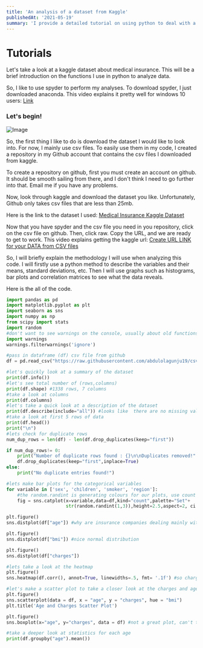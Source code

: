 ```yaml
---
title: 'An analysis of a dataset from Kaggle'
publishedAt: '2021-05-19'
summary: 'I provide a detailed tutorial on using python to deal with a dataset from kaggle.'
---
```


# Tutorials

Let's take a look at a kaggle dataset about medical insurance. This will be a brief introduction on the functions I use in python to analyze data.

So, I like to use spyder to perform my analyses. To download spyder, I just downloaded anaconda. This video explains it pretty well for windows 10 users: 
[Link](https://youtu.be/5mDYijMfSzs) 

### Let's begin!
![Image](/images/begin.gif)

So, the first thing I like to do is download the dataset I would like to look into. For now, I mainly use csv files. To easily use them in my code, I created a repository in my Github account that contains the csv files I downloaded from kaggle. 

To create a repository on github, first you must create an account on github. It should be smooth sailing from there, and I don't think I need to go further into that. Email me if you have any problems.

Now, look through kaggle and download the dataset you like. Unfortunately, Github only takes csv files that are less than 25mb.

Here is the link to the dataset I used: [Medical Insurance Kaggle Dataset](https://www.kaggle.com/mirichoi0218/insurance)

Now that you have spyder and the csv file you need in you repository, click on the csv file on github. Then, click raw. Copy the URL, and we are ready to get to work.
This video explains getting the kaggle url: [Create URL LINK for your DATA from CSV files](https://youtu.be/jDaWna1IRmY)

So, I will briefly explain the methodology I will use when analyzing this code. I will firstly use a python method to describe the variables and their means, standard deviations, etc. Then I will use graphs such as histograms, bar plots and correlation matrices to see what the data reveals. 

Here is the all of the code.
```python:insurance.py
import pandas as pd
import matplotlib.pyplot as plt
import seaborn as sns
import numpy as np
from scipy import stats
import random
#don't want to see warnings on the console, usually about old functions like distplot
import warnings
warnings.filterwarnings('ignore') 

#pass in dataframe (df) csv file from github
df = pd.read_csv("https://raw.githubusercontent.com/abdulolagunju19/csv_files/main/insurance.csv")

#let's quickly look at a summary of the dataset
print(df.info())
#let's see total number of (rows,columns)
print(df.shape) #1338 rows, 7 columns
#take a look at columns
print(df.columns)
#let's take a quick look at a description of the dataset
print(df.describe(include="all")) #looks like  there are no missing values
#take a look at first 5 rows of data
print(df.head()) 
print("\n")
#lets check for duplicate rows
num_dup_rows = len(df) - len(df.drop_duplicates(keep="first"))

if num_dup_rows!= 0:
    print("Number of duplicate rows found : {}\n\nDuplicates removed!".format(num_dup_rows))
    df.drop_duplicates(keep="first",inplace=True)
else:
    print("No duplicate entries found!")

#lets make bar plots for the categorical variables
for variable in ['sex', 'children', 'smoker', 'region']:
    #the random.randint is generating colours for our plots, use count plot
    fig = sns.catplot(x=variable,data=df,kind="count",palette="Set"+
                      str(random.randint(1,3)),height=2.5,aspect=2, ci ="sd")

plt.figure()
sns.distplot(df["age"]) #why are insurance companies dealing mainly with young people?

plt.figure()
sns.distplot(df["bmi"]) #nice normal distribution

plt.figure()
sns.distplot(df["charges"])

#lets take a look at the heatmap
plt.figure()
sns.heatmap(df.corr(), annot=True, linewidths=.5, fmt= '.1f') #so charges and age look to be the most correlated

#let's make a scatter plot to take a closer look at the charges and age relationship
plt.figure()
sns.scatterplot(data = df, x = "age", y = "charges", hue = "bmi")
plt.title('Age and Charges Scatter Plot')   

plt.figure()
sns.boxplot(x="age", y="charges", data = df) #not a great plot, can't tell what's going on

#take a deeper look at statistics for each age
print(df.groupby("age").mean())
```

